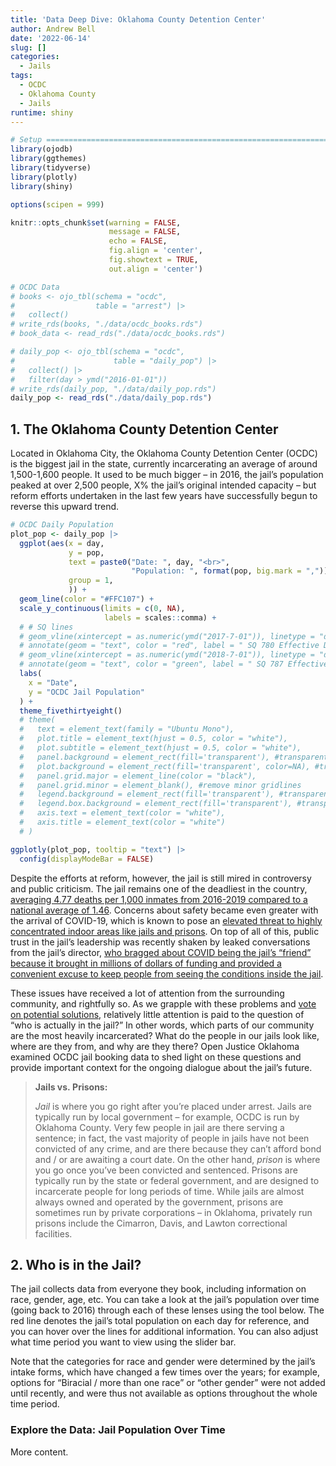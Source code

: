 ```yaml
---
title: 'Data Deep Dive: Oklahoma County Detention Center'
author: Andrew Bell
date: '2022-06-14'
slug: []
categories:
  - Jails
tags:
  - OCDC
  - Oklahoma County
  - Jails
runtime: shiny
---
```


```r
# Setup ========================================================================
library(ojodb)
library(ggthemes)
library(tidyverse)
library(plotly)
library(shiny)

options(scipen = 999)

knitr::opts_chunk$set(warning = FALSE, 
                      message = FALSE,
                      echo = FALSE,
                      fig.align = 'center',
                      fig.showtext = TRUE,
                      out.align = 'center')

# OCDC Data
# books <- ojo_tbl(schema = "ocdc",
#                  table = "arrest") |>
#   collect()
# write_rds(books, "./data/ocdc_books.rds")
# book_data <- read_rds("./data/ocdc_books.rds")

# daily_pop <- ojo_tbl(schema = "ocdc",
#                      table = "daily_pop") |>
#   collect() |>
#   filter(day > ymd("2016-01-01"))
# write_rds(daily_pop, "./data/daily_pop.rds")
daily_pop <- read_rds("./data/daily_pop.rds")

```

## 1. The Oklahoma County Detention Center

Located in Oklahoma City, the Oklahoma County Detention Center (OCDC) is the biggest jail in the state, currently incarcerating an average of around 1,500-1,600 people. It used to be much bigger -- in 2016, the jail's population peaked at over 2,500 people, X% the jail's original intended capacity -- but reform efforts undertaken in the last few years have successfully begun to reverse this upward trend.

```r
# OCDC Daily Population
plot_pop <- daily_pop |>
  ggplot(aes(x = day, 
             y = pop,
             text = paste0("Date: ", day, "<br>",
                           "Population: ", format(pop, big.mark = ",")),
             group = 1,
             )) +
  geom_line(color = "#FFC107") +
  scale_y_continuous(limits = c(0, NA),
                     labels = scales::comma) +
  # # SQ lines
  # geom_vline(xintercept = as.numeric(ymd("2017-7-01")), linetype = "dashed", color = "red") +
  # annotate(geom = "text", color = "red", label = " SQ 780 Effective Date", x = ymd("2017-7-01"), y = 800) +
  # geom_vline(xintercept = as.numeric(ymd("2018-7-01")), linetype = "dashed", color = "green") +
  # annotate(geom = "text", color = "green", label = " SQ 787 Effective Date", x = ymd("2018-7-01"), y = 1200) +
  labs(
    x = "Date",
    y = "OCDC Jail Population"
  ) +
  theme_fivethirtyeight()
  # theme(
  #   text = element_text(family = "Ubuntu Mono"),
  #   plot.title = element_text(hjust = 0.5, color = "white"),
  #   plot.subtitle = element_text(hjust = 0.5, color = "white"),
  #   panel.background = element_rect(fill='transparent'), #transparent panel bg
  #   plot.background = element_rect(fill='transparent', color=NA), #transparent plot bg
  #   panel.grid.major = element_line(color = "black"),
  #   panel.grid.minor = element_blank(), #remove minor gridlines
  #   legend.background = element_rect(fill='transparent'), #transparent legend bg
  #   legend.box.background = element_rect(fill='transparent'), #transparent legend panel,
  #   axis.text = element_text(color = "white"),
  #   axis.title = element_text(color = "white")
  # ) 

ggplotly(plot_pop, tooltip = "text") |>
  config(displayModeBar = FALSE)

```

Despite the efforts at reform, however, the jail is still mired in controversy and public criticism. The jail remains one of the deadliest in the country, [averaging 4.77 deaths per 1,000 inmates from 2016-2019 compared to a national average of 1.46](https://oklahomawatch.org/2021/02/09/oklahomas-jail-mortality-rate-ranks-second-in-nation/). Concerns about safety became even greater with the arrival of COVID-19, which is known to pose an [elevated threat to highly concentrated indoor areas like jails and prisons](https://okpolicy.org/reducing-our-incarceration-population-is-a-matter-of-public-safety-and-public-health/). On top of all of this, public trust in the jail's leadership was recently shaken by leaked conversations from the jail's director, [who bragged about COVID being the jail's "friend" because it brought in millions of dollars of funding and provided a convenient excuse to keep people from seeing the conditions inside the jail](https://kfor.com/news/local/i-dont-see-this-as-a-big-deal-jail-trust-members-react-after-jail-administrator-recorded-saying-covid-is-our-friend/).

These issues have received a lot of attention from the surrounding community, and rightfully so. As we grapple with these problems and [vote on potential solutions](https://www.oklahoman.com/story/news/2022/04/05/bond-election-scheduled-june-28-oklahoma-county-jail-funding/7248068001/), relatively little attention is paid to the question of "who is actually in the jail?" In other words, which parts of our community are the most heavily incarcerated? What do the people in our jails look like, where are they from, and why are they there? Open Justice Oklahoma examined OCDC jail booking data to shed light on these questions and provide important context for the ongoing dialogue about the jail's future.

> **Jails vs. Prisons:**
>
> *Jail* is where you go right after you're placed under arrest. Jails are typically run by local government -- for example, OCDC is run by Oklahoma County. Very few people in jail are there serving a sentence; in fact, the vast majority of people in jails have not been convicted of any crime, and are there because they can't afford bond and / or are awaiting a court date. On the other hand, *prison* is where you go once you've been convicted and sentenced. Prisons are typically run by the state or federal government, and are designed to incarcerate people for long periods of time. While jails are almost always owned and operated by the government, prisons are sometimes run by private corporations -- in Oklahoma, privately run prisons include the Cimarron, Davis, and Lawton correctional facilities.

## 2. Who is in the Jail?

The jail collects data from everyone they book, including information on race, gender, age, etc. You can take a look at the jail's population over time (going back to 2016) through each of these lenses using the tool below. The red line denotes the jail's total population on each day for reference, and you can hover over the lines for additional information. You can also adjust what time period you want to view using the slider bar.

Note that the categories for race and gender were determined by the jail's intake forms, which have changed a few times over the years; for example, options for "Biracial / more than one race" or "other gender" were not added until recently, and were thus not available as options throughout the whole time period.

### Explore the Data: Jail Population Over Time

More content.
